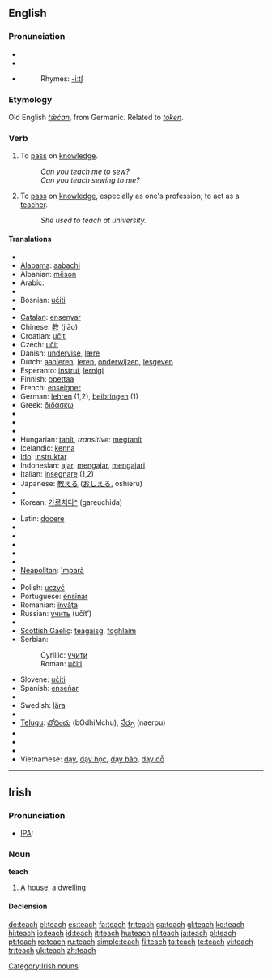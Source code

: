 {{see|Teach}}
==English==

===Pronunciation===
*{{SAMPA|/'titS/}}
*{{IPA|/'tiʧ/}}
*{{audio|en-us-teach.ogg|Audio (US)}}
*:Rhymes: [[Rhymes:English:-iːtʃ|-iːtʃ]]

===Etymology===
Old English ''[[tæcan|tǣċan]]'', from Germanic. Related to ''[[token]]''.

===Verb===
{{en-verb|teaches|teaching|taught|taught}}

# {{transitive}} To [[pass]] on [[knowledge]].
#:''Can you teach me to sew?''
#:''Can you teach sewing to me?''
# {{intransitive}} To [[pass]] on [[knowledge]], especially as one's profession; to act as a [[teacher]].
#:''She used to teach at university.''

====Translations====
{{top}}
*{{trreq|Afrikaans}}
*[[Alabama]]: [[aabachi]]
*Albanian: [[mëson]]
*Arabic: {{ARchar|[[علم]]}} {{unicode|(ʕállama)}}
*{{trreq|Armenian}}
*Bosnian: [[učiti]]
*{{trreq|Bulgarian}}
*[[Catalan]]: [[ensenyar]]
*Chinese: [[教]] (jiāo)
*Croatian: [[učiti]]
*Czech: [[učit]]
*Danish: [[undervise]], [[lære]]
*Dutch: [[aanleren]], [[leren]], [[onderwijzen]], [[lesgeven]]
*Esperanto: [[instrui]], [[lernigi]]
*Finnish: [[opettaa]]
*French: [[enseigner]]
*German: [[lehren]] (1,2), [[beibringen]] (1)
*Greek: [[διδάσκω]]
*{{trreq|Gujarati}}
*{{trreq|Hebrew}}
*{{trreq|Hindi}}
*Hungarian: [[tanít]], ''transitive:'' [[megtanít]]
*Icelandic: [[kenna]]
*[[Ido]]: [[instruktar]]
*Indonesian: [[ajar]], [[ajar|mengajar]], [[ajar|mengajari]]
*Italian: [[insegnare]] (1,2)
*Japanese: [[教える]] ([[おしえる]], oshieru)
*{{trreq|Kannada}}
*Korean: [[가르치다]][[:ko:가르치다|^]] (gareuchida)
{{mid}}
*Latin: [[docere]]
*{{trreq|Latvian}}
*{{trreq|Lithuanian}}
*{{trreq|Malay}}
*{{trreq|Malayalam}}
*{{trreq|Mongolian}}
*[[Neapolitan]]: [['mparà]]
*{{trreq|Oriya}}
*Polish: [[uczyć]]
*Portuguese: [[ensinar]]
*Romanian: [[învăţa]]
*Russian: [[учить]] (učít’)
*{{trreq|Sanskrit}}
*[[Scottish Gaelic]]: [[teagaisg]], [[foghlaim]]
*Serbian:
*:Cyrillic: [[учити#Serbian|учити]]
*:Roman: [[učiti#Serbian|učiti]]
*Slovene: [[učiti]]
*Spanish: [[enseñar]]
*{{trreq|Swahili}}
*Swedish: [[lära]]
*{{trreq|Tamil}}
*[[Telugu]]: [[బోధించు]] (bOdhiMchu), [[నేర్పు]] (naerpu)
*{{trreq|Tibetan}}
*{{trreq|Turkish}}
*{{trreq|Urdu}}
*Vietnamese: [[dạy]], [[dạy học]], [[dạy bảo]], [[dạy dỗ]]
{{bottom}}

----

==Irish==

===Pronunciation===
*[[w:Irish phonology|IPA]]: {{IPAchar|/tʲax/}}

===Noun===
'''teach''' {{m}}

# A [[house]], a [[dwelling]]

====Declension====
{{ga noun m irreg|t|each|í|ithe|ithe}}

[[Category:Irish nouns]]

[[de:teach]]
[[el:teach]]
[[es:teach]]
[[fa:teach]]
[[fr:teach]]
[[ga:teach]]
[[gl:teach]]
[[ko:teach]]
[[hi:teach]]
[[io:teach]]
[[id:teach]]
[[it:teach]]
[[hu:teach]]
[[nl:teach]]
[[ja:teach]]
[[pl:teach]]
[[pt:teach]]
[[ro:teach]]
[[ru:teach]]
[[simple:teach]]
[[fi:teach]]
[[ta:teach]]
[[te:teach]]
[[vi:teach]]
[[tr:teach]]
[[uk:teach]]
[[zh:teach]]